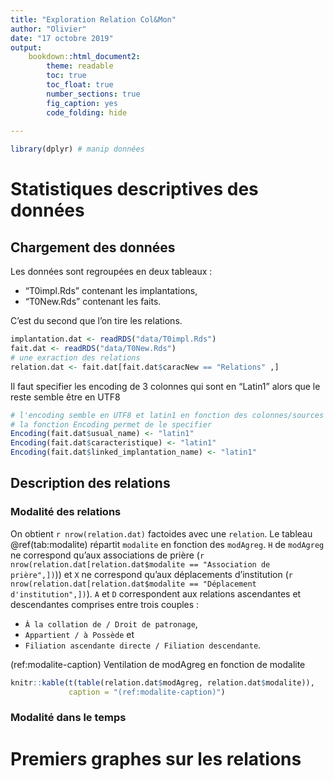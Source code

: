 ```yaml
---
title: "Exploration Relation Col&Mon"
author: "Olivier"
date: "17 octobre 2019"
output: 
    bookdown::html_document2:
        theme: readable
        toc: true
        toc_float: true
        number_sections: true
        fig_caption: yes
        code_folding: hide
    
---
```


```r
library(dplyr) # manip données
```


# Statistiques descriptives des données

## Chargement des données

Les données sont regroupées en deux tableaux :

* "T0impl.Rds" contenant les implantations,
* "T0New.Rds" contenant les faits.

C'est du second que l'on tire les relations.

```r
implantation.dat <- readRDS("data/T0impl.Rds")
fait.dat <- readRDS("data/T0New.Rds")
# une exraction des relations
relation.dat <- fait.dat[fait.dat$caracNew == "Relations" ,]
```

Il faut specifier les encoding de 3 colonnes qui sont en "Latin1" alors que le reste semble être en UTF8

```r
# l'encoding semble en UTF8 et latin1 en fonction des colonnes/sources de la données
# la fonction Encoding permet de le specifier
Encoding(fait.dat$usual_name) <- "latin1"
Encoding(fait.dat$caracteristique) <- "latin1"
Encoding(fait.dat$linked_implantation_name) <- "latin1"
```

## Description des relations

### Modalité des relations

On obtient `r nrow(relation.dat)` factoides avec une `relation`. Le tableau \@ref(tab:modalite) répartit `modalite` en fonction des `modAgreg`. `H` de `modAgreg` ne correspond qu'aux associations de prière (`r nrow(relation.dat[relation.dat$modalite == "Association de prière",])`)) et `X` ne correspond qu'aux déplacements d'institution (`r nrow(relation.dat[relation.dat$modalite == "Déplacement d'institution",])`). `A` et `D` correspondent aux relations ascendantes et descendantes comprises entre trois couples : 

* `À la collation de / Droit de patronage`, 
* `Appartient / à Possède` et 
* `Filiation ascendante directe / Filiation descendante`.

(ref:modalite-caption) Ventilation de modAgreg en fonction de modalite

```r
knitr::kable(t(table(relation.dat$modAgreg, relation.dat$modalite)),
             caption = "(ref:modalite-caption)")
```

### Modalité dans le temps




# Premiers graphes sur les relations